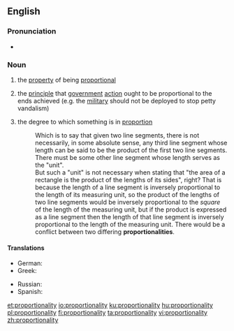 ==English==

===Pronunciation===
* {{rhymes|ælɪti|lang=en}}

===Noun===
{{en-noun|~|proportionalities}}

# {{context|uncountable|lang=en}} the [[property]] of being [[proportional]]
# {{context|uncountable|lang=en}} the [[principle]] that [[government]] [[action]] ought to be proportional to the ends achieved (e.g. the [[military]] should not be deployed to stop petty vandalism)
# {{context|countable|lang=en}} the degree to which something is in [[proportion]]
#: Which is to say that given two line segments, there is not necessarily, in some absolute sense, any third line segment whose length can be said to be the product of the first two line segments. There must be some other line segment whose length serves as the "unit".<br>But such a "unit" is not necessary when stating that "the area of a rectangle is the product of the lengths of its sides", right? That is because the length of a line segment is inversely proportional to the length of its measuring unit, so the product of the lengths of two line segments would be inversely proportional to the ''square'' of the length of the measuring unit, but if the product is expressed as a line segment then the length of that line segment is inversely proportional to the length of the measuring unit. There would be a conflict between two differing '''proportionalities'''.

====Translations====
{{trans-top|the property of being proportional}}
* German: {{t|de|Proportionalität|f}}
* Greek: {{t|el|αναλογικότητα|f}}
{{trans-mid}}
* Russian: {{t+|ru|пропорциона́льность|f}}
* Spanish: {{t+|es|proporcionalidad|f}}
{{trans-bottom}}

[[et:proportionality]]
[[io:proportionality]]
[[ku:proportionality]]
[[hu:proportionality]]
[[pl:proportionality]]
[[fi:proportionality]]
[[ta:proportionality]]
[[vi:proportionality]]
[[zh:proportionality]]